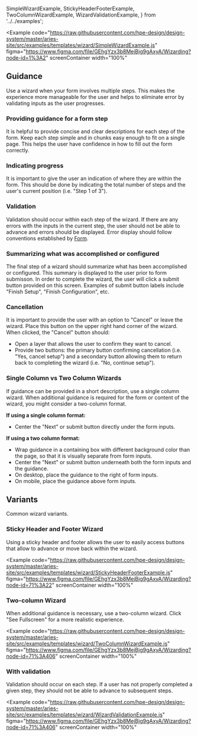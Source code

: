  SimpleWizardExample,
  StickyHeaderFooterExample,
  TwoColumnWizardExample,
  WizardValidationExample,
} from '../../examples';

<Example
  code="https://raw.githubusercontent.com/hpe-design/design-system/master/aries-site/src/examples/templates/wizard/SimpleWizardExample.js"
  figma="https://www.figma.com/file/GEhgYzx3b8MejBjg9gAxyA/Wizarding?node-id=1%3A2"
  screenContainer
  width="100%"
>
  <SimpleWizardExample />
</Example>

## Guidance

Use a wizard when your form involves multiple steps. This makes the experience more manageable for the user and helps to eliminate error by validating inputs as the user progresses.

### Providing guidance for a form step

It is helpful to provide concise and clear descriptions for each step of the form. Keep each step simple and in chunks easy enough to fit on a single page. This helps the user have confidence in how to fill out the form correctly.

### Indicating progress

It is important to give the user an indication of where they are within the form. This should be done by indicating the total number of steps and the user's current position (i.e. "Step 1 of 3").

### Validation

Validation should occur within each step of the wizard. If there are any errors with the inputs in the current step, the user should not be able to advance and errors should be displayed. Error display should follow conventions established by [Form](/templates/forms).

### Summarizing what was accomplished or configured

The final step of a wizard should summarize what has been accomplished or configured. This summary is displayed to the user prior to form submisson. In order to complete the wizard, the user will click a submit button provided on this screen. Examples of submit button labels include "Finish Setup", "Finish Configuration", etc.

### Cancellation

It is important to provide the user with an option to "Cancel" or leave the wizard. Place this button on the upper right hand corner of the wizard. When clicked, the "Cancel" button should:

- Open a layer that allows the user to confirm they want to cancel.
- Provide two buttons: the primary button confirming cancellation (i.e. "Yes, cancel setup") and a secondary button allowing them to return back to completing the wizard (i.e. "No, continue setup").

### Single Column vs Two Column Wizards

If guidance can be provided in a short description, use a single column wizard. When additional guidance is required for the form or content of the wizard, you might consider a two-column format.

**If using a single column format:**

- Center the "Next" or submit button directly under the form inputs.

**If using a two column format:**

- Wrap guidance in a containing box with different background color than the page, so that it is visually separate from form inputs.
- Center the "Next" or submit button underneath both the form inputs and the guidance.
- On desktop, place the guidance to the right of form inputs.
- On mobile, place the guidance above form inputs.

## Variants

Common wizard variants.

### Sticky Header and Footer Wizard

Using a sticky header and footer allows the user to easily access buttons that allow to advance or move back within the wizard.

<Example
  code="https://raw.githubusercontent.com/hpe-design/design-system/master/aries-site/src/examples/templates/wizard/StickyHeaderFooterExample.js"
  figma="https://www.figma.com/file/GEhgYzx3b8MejBjg9gAxyA/Wizarding?node-id=71%3A22"
  screenContainer
  width="100%"
>
  <StickyHeaderFooterExample />
</Example>

### Two-column Wizard

When additional guidance is necessary, use a two-column wizard. Click "See Fullscreen" for a more realistic experience.

<Example
  code="https://raw.githubusercontent.com/hpe-design/design-system/master/aries-site/src/examples/templates/wizard/TwoColumnWizardExample.js"
  figma="https://www.figma.com/file/GEhgYzx3b8MejBjg9gAxyA/Wizarding?node-id=71%3A406"
  screenContainer
  width="100%"
>
  <TwoColumnWizardExample />
</Example>

### With validation

Validation should occur on each step. If a user has not properly completed a given step, they should not be able to advance to subsequent steps.

<Example
  code="https://raw.githubusercontent.com/hpe-design/design-system/master/aries-site/src/examples/templates/wizard/WizardValidationExample.js"
  figma="https://www.figma.com/file/GEhgYzx3b8MejBjg9gAxyA/Wizarding?node-id=71%3A406"
  screenContainer
  width="100%"
>
  <WizardValidationExample />
</Example>
